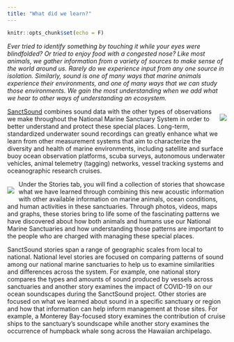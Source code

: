 ```yaml
---
title: "What did we learn?"
---
```


```r
knitr::opts_chunk$set(echo = F)
```

_Ever tried to identify something by touching it while your eyes were blindfolded? Or tried to enjoy food with a congested nose? Like most animals, we gather information from a variety of sources to make sense of the world around us. Rarely do we experience input from any one source in isolation. Similarly, sound is one of many ways that marine animals experience their environments, and one of many ways that we can study those environments. We gain the most understanding when we add what we hear to other ways of understanding an ecosystem._


<div style= "float:right; padding-left: 10px">
![](./images/what-learn.png)
</div>

[SanctSound](https://nmssanctuarieseus2-dev.azurewebsites.net/news/feb21/sanctsound-overview.html) combines sound data with the other types of observations we make throughout the  National Marine Sanctuary System in order to better understand and protect these special places. Long-term, standardized underwater sound recordings can greatly enhance what we learn from other measurement systems that aim to characterize the diversity and health of marine environments, including satellite and surface buoy ocean observation platforms, scuba surveys, autonomous underwater vehicles, animal telemetry (tagging) networks, vessel tracking systems and oceanographic research cruises. 

<div style= "float:left; padding-right: 10px">
![](./images/stories.png)
</div>

Under the Stories tab, you will find a collection of stories that showcase what we have learned through combining this new acoustic information with other available information on marine animals, ocean conditions, and human activities in these sanctuaries. Through photos, videos, maps and graphs, these stories bring to life some of the fascinating patterns we have discovered about how both animals and humans use our National Marine Sanctuaries and how understanding those patterns are important to the people who are charged with managing these special places. 

SanctSound stories span a range of geographic scales from local to national. National level stories are focused on comparing patterns of sound among our national marine sanctuaries to help us to examine similarities and differences across the system. For example, one national story compares the types and amounts of sound produced by vessels across sanctuaries and another story examines the impact of COVID-19 on our ocean soundscapes during the SanctSound project. Other stories are focused on what we learned about sound in a specific sanctuary or region and how that information can help inform management at those sites. For example, a Monterey Bay-focused story examines the contribution of cruise ships to the sanctuary's soundscape while another story examines the occurrence of humpback whale song across the Hawaiian archipelago.
